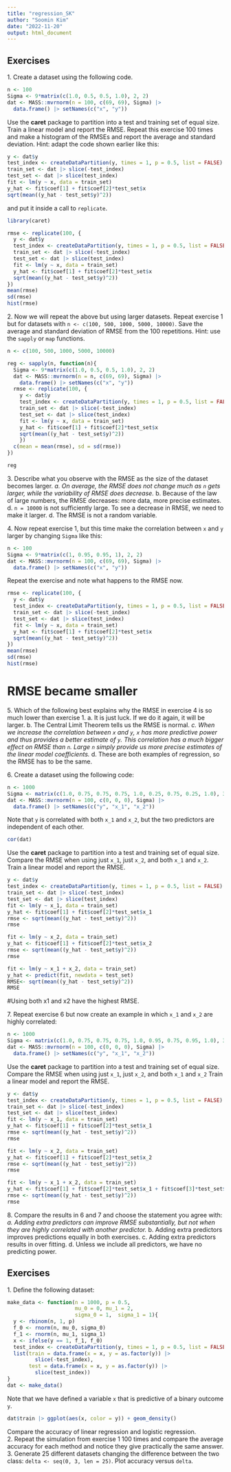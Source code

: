 ```yaml
---
title: "regression_SK"
author: "Soomin Kim"
date: "2022-11-20"
output: html_document
---
```

## Exercises 
1\. Create a dataset using the following code. 
```r
n <- 100 
Sigma <- 9*matrix(c(1.0, 0.5, 0.5, 1.0), 2, 2) 
dat <- MASS::mvrnorm(n = 100, c(69, 69), Sigma) |> 
  data.frame() |> setNames(c("x", "y")) 
``` 
Use the __caret__ package to partition into a test and training set of equal size. Train a linear model and report the RMSE. Repeat this exercise 100 times and make a histogram of the RMSEs and report the average and standard deviation. Hint: adapt the code shown earlier like this:  
```r
y <- dat$y 
test_index <- createDataPartition(y, times = 1, p = 0.5, list = FALSE) 
train_set <- dat |> slice(-test_index) 
test_set <- dat |> slice(test_index) 
fit <- lm(y ~ x, data = train_set) 
y_hat <- fit$coef[1] + fit$coef[2]*test_set$x 
sqrt(mean((y_hat - test_set$y)^2)) 
``` 
and put it inside a call to `replicate`. 

```r
library(caret)

rmse <- replicate(100, {
  y <- dat$y 
  test_index <- createDataPartition(y, times = 1, p = 0.5, list = FALSE) 
  train_set <- dat |> slice(-test_index) 
  test_set <- dat |> slice(test_index) 
  fit <- lm(y ~ x, data = train_set) 
  y_hat <- fit$coef[1] + fit$coef[2]*test_set$x 
  sqrt(mean((y_hat - test_set$y)^2))
})
mean(rmse)
sd(rmse)
hist(rmse)
```


2\. Now we will repeat the above but using larger datasets. Repeat exercise 1 but for datasets with `n <- c(100, 500, 1000, 5000, 10000)`. Save the average and standard deviation of RMSE from the 100 repetitions. Hint: use the `sapply` or `map` functions. 
```r
n <- c(100, 500, 1000, 5000, 10000)

reg <- sapply(n, function(n){
  Sigma <- 9*matrix(c(1.0, 0.5, 0.5, 1.0), 2, 2)
  dat <- MASS::mvrnorm(n = n, c(69, 69), Sigma) |> 
    data.frame() |> setNames(c("x", "y")) 
  rmse <- replicate(100, {
    y <- dat$y 
    test_index <- createDataPartition(y, times = 1, p = 0.5, list = FALSE) 
    train_set <- dat |> slice(-test_index) 
    test_set <- dat |> slice(test_index) 
    fit <- lm(y ~ x, data = train_set) 
    y_hat <- fit$coef[1] + fit$coef[2]*test_set$x 
    sqrt(mean((y_hat - test_set$y)^2))
    })
  c(mean = mean(rmse), sd = sd(rmse))
})

reg
```



3\. Describe what you observe with the RMSE as the size of the dataset becomes larger. 
*a. On average, the RMSE does not change much as `n` gets larger, while the variability of RMSE does decrease.* 
b. Because of the law of large numbers, the RMSE decreases: more data, more precise estimates. 
d. `n = 10000` is not sufficiently large. To see a decrease in RMSE, we need to make it larger. 
d. The RMSE is not a random variable. 

4\. Now repeat exercise 1, but this time make the correlation between `x` and `y` larger by changing `Sigma` like this: 
```r
n <- 100 
Sigma <- 9*matrix(c(1, 0.95, 0.95, 1), 2, 2) 
dat <- MASS::mvrnorm(n = 100, c(69, 69), Sigma) |> 
  data.frame() |> setNames(c("x", "y")) 
``` 
Repeat the exercise and note what happens to the RMSE now. 

```r
rmse <- replicate(100, {
  y <- dat$y 
  test_index <- createDataPartition(y, times = 1, p = 0.5, list = FALSE) 
  train_set <- dat |> slice(-test_index) 
  test_set <- dat |> slice(test_index) 
  fit <- lm(y ~ x, data = train_set) 
  y_hat <- fit$coef[1] + fit$coef[2]*test_set$x 
  sqrt(mean((y_hat - test_set$y)^2))
})
mean(rmse)
sd(rmse)
hist(rmse)
```
# RMSE became smaller


5\. Which of the following best explains why the RMSE in exercise 4 is so much lower than exercise 1. 
a. It is just luck. If we do it again, it will be larger. 
b. The Central Limit Theorem tells us the RMSE is normal. 
*c. When we increase the correlation between `x` and `y`, `x` has more predictive power and thus provides a better estimate of `y`. This correlation has a much bigger effect on RMSE than `n`. Large `n` simply provide us more precise estimates of the linear model coefficients. *
d. These are both examples of regression, so the RMSE has to be the same. 

6\.  Create a dataset using the following code: 
```r
n <- 1000 
Sigma <- matrix(c(1.0, 0.75, 0.75, 0.75, 1.0, 0.25, 0.75, 0.25, 1.0), 3, 3) 
dat <- MASS::mvrnorm(n = 100, c(0, 0, 0), Sigma) |> 
  data.frame() |> setNames(c("y", "x_1", "x_2")) 
``` 
Note that `y` is correlated with both `x_1` and `x_2`, but the two predictors are independent of each other. 
```r
cor(dat) 
``` 
Use the __caret__ package to partition into a test and training set of equal size. Compare the RMSE when using just `x_1`, just `x_2`, and both `x_1` and `x_2`. Train a linear model and report the RMSE.  

```r
y <- dat$y
test_index <- createDataPartition(y, times = 1, p = 0.5, list = FALSE) 
train_set <- dat |> slice(-test_index) 
test_set <- dat |> slice(test_index) 
fit <- lm(y ~ x_1, data = train_set) 
y_hat <- fit$coef[1] + fit$coef[2]*test_set$x_1 
rmse <- sqrt(mean((y_hat - test_set$y)^2))
rmse
```

```r
fit <- lm(y ~ x_2, data = train_set) 
y_hat <- fit$coef[1] + fit$coef[2]*test_set$x_2 
rmse <- sqrt(mean((y_hat - test_set$y)^2))
rmse
```




```r
fit <- lm(y ~ x_1 + x_2, data = train_set) 
y_hat <- predict(fit, newdata = test_set)
RMSE<- sqrt(mean((y_hat - test_set$y)^2))
RMSE
```
#Using both x1 and x2 have the highest RMSE.

7\.  Repeat exercise 6 but now create an example in which `x_1` and `x_2` are highly correlated: 
```r
n <- 1000 
Sigma <- matrix(c(1.0, 0.75, 0.75, 0.75, 1.0, 0.95, 0.75, 0.95, 1.0), 3, 3) 
dat <- MASS::mvrnorm(n = 100, c(0, 0, 0), Sigma) |> 
  data.frame() |> setNames(c("y", "x_1", "x_2")) 
``` 
Use the __caret__ package to partition into a test and training set of equal size. Compare the RMSE when using just `x_1`, just `x_2`, and both `x_1` and `x_2` Train a linear model and report the RMSE.  
```r
y <- dat$y
test_index <- createDataPartition(y, times = 1, p = 0.5, list = FALSE) 
train_set <- dat |> slice(-test_index) 
test_set <- dat |> slice(test_index) 
fit <- lm(y ~ x_1, data = train_set) 
y_hat <- fit$coef[1] + fit$coef[2]*test_set$x_1 
rmse <- sqrt(mean((y_hat - test_set$y)^2))
rmse
```

```r
fit <- lm(y ~ x_2, data = train_set) 
y_hat <- fit$coef[1] + fit$coef[2]*test_set$x_2 
rmse <- sqrt(mean((y_hat - test_set$y)^2))
rmse
```

```r
fit <- lm(y ~ x_1 + x_2, data = train_set) 
y_hat <- fit$coef[1] + fit$coef[2]*test_set$x_1 + fit$coef[3]*test_set$x_2
rmse <- sqrt(mean((y_hat - test_set$y)^2))
rmse
```


8\. Compare the results in 6 and 7 and choose the statement you agree with: 
*a. Adding extra predictors can improve RMSE substantially, but not when they are highly correlated with another predictor.* 
b. Adding extra predictors improves predictions equally in both exercises. 
c. Adding extra predictors results in over fitting. 
d. Unless we include all predictors, we have no predicting power. 


## Exercises 
1\. Define the following dataset: 
```r
make_data <- function(n = 1000, p = 0.5,  
                      mu_0 = 0, mu_1 = 2,  
                      sigma_0 = 1,  sigma_1 = 1){ 
  y <- rbinom(n, 1, p) 
  f_0 <- rnorm(n, mu_0, sigma_0) 
  f_1 <- rnorm(n, mu_1, sigma_1) 
  x <- ifelse(y == 1, f_1, f_0) 
  test_index <- createDataPartition(y, times = 1, p = 0.5, list = FALSE) 
  list(train = data.frame(x = x, y = as.factor(y)) |>  
         slice(-test_index), 
       test = data.frame(x = x, y = as.factor(y)) |>  
         slice(test_index)) 
} 
dat <- make_data() 
``` 
Note that we have defined a variable `x` that is predictive of a binary outcome `y`. 
```r
dat$train |> ggplot(aes(x, color = y)) + geom_density() 
``` 
Compare the accuracy of linear regression and logistic regression.  
2\. Repeat the simulation from exercise 1 100 times and compare the average accuracy for each method and notice they give practically the same answer. 
3\. Generate 25 different datasets changing the difference between the two class: `delta <- seq(0, 3, len = 25)`. Plot accuracy versus `delta`. 

 
